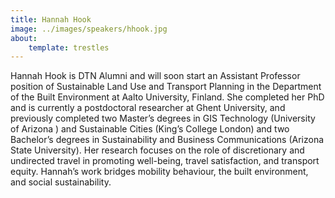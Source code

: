 ```yaml
---
title: Hannah Hook
image: ../images/speakers/hhook.jpg
about:
    template: trestles
---
```


Hannah Hook is DTN Alumni and will soon start an Assistant Professor position of Sustainable Land Use and Transport Planning in
the Department of the Built Environment at Aalto University, Finland. She completed her PhD and is currently a postdoctoral researcher 
at Ghent University, and previously completed two Master’s degrees in GIS Technology (University of Arizona ) and Sustainable Cities 
(King’s College London) and two Bachelor’s degrees in Sustainability and Business Communications (Arizona State University). 
Her research focuses on the role of discretionary and undirected travel in promoting well-being, travel satisfaction, and transport equity. 
Hannah’s work bridges mobility behaviour, the built environment, and social sustainability.
